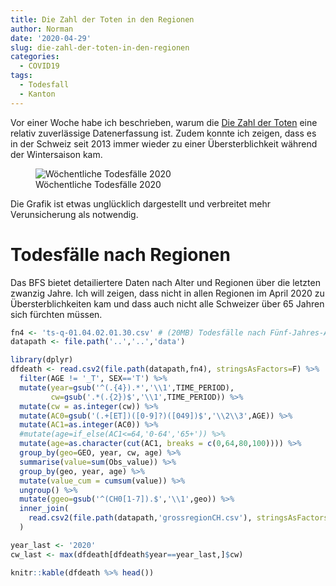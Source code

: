 ```yaml
---
title: Die Zahl der Toten in den Regionen
author: Norman
date: '2020-04-29'
slug: die-zahl-der-toten-in-den-regionen
categories:
  - COVID19
tags:
  - Todesfall
  - Kanton
---
```


Vor einer Woche habe ich beschrieben, warum die [Die Zahl der Toten](https://sterblichkeit.puntaminar.ch) eine relativ zuverlässige Datenerfassung ist. Zudem konnte ich zeigen, dass es in der Schweiz seit 2013 immer wieder zu einer Übersterblichkeit während der Wintersaison kam. 

![Wöchentliche Todesfälle 2020](/images/2020-04-29-die-zahl-der-toten-in-den-regionen_files/gd-d-14.03.04.03-wr-computed_thumbnail.png){align=center}


Die Grafik ist etwas unglücklich dargestellt und verbreitet mehr Verunsicherung als notwendig.

# Todesfälle nach Regionen

Das BFS bietet detailiertere Daten nach Alter und Regionen über die letzten zwanzig Jahre. Ich will zeigen, dass nicht in allen Regionen im April 2020 zu Übersterblichkeiten kam und dass auch nicht alle Schweizer über 65 Jahren sich fürchten müssen. 

```r
fn4 <- 'ts-q-01.04.02.01.30.csv' # (20MB) Todesfälle nach Fünf-Jahres-Altersgruppe, Geschlecht, Woche und Kanton
datapath <- file.path('..','..','data')

library(dplyr)
dfdeath <- read.csv2(file.path(datapath,fn4), stringsAsFactors=F) %>%
  filter(AGE != '_T', SEX=='T') %>%
  mutate(year=gsub('^(.{4}).*','\\1',TIME_PERIOD),
         cw=gsub('.*(.{2})$','\\1',TIME_PERIOD)) %>%
  mutate(cw = as.integer(cw)) %>%
  mutate(AC0=gsub('(.+[ET])([0-9]?)([049])$','\\2\\3',AGE)) %>%
  mutate(AC1=as.integer(AC0)) %>%
  #mutate(age=if_else(AC1<=64,'0-64','65+')) %>%
  mutate(age=as.character(cut(AC1, breaks = c(0,64,80,100)))) %>%
  group_by(geo=GEO, year, cw, age) %>%
  summarise(value=sum(Obs_value)) %>%
  group_by(geo, year, age) %>%
  mutate(value_cum = cumsum(value)) %>%
  ungroup() %>%
  mutate(ggeo=gsub('^(CH0[1-7]).$','\\1',geo)) %>%
  inner_join(
    read.csv2(file.path(datapath,'grossregionCH.csv'), stringsAsFactors=F)
  )

year_last <- '2020'
cw_last <- max(dfdeath[dfdeath$year==year_last,]$cw)

knitr::kable(dfdeath %>% head())
```


